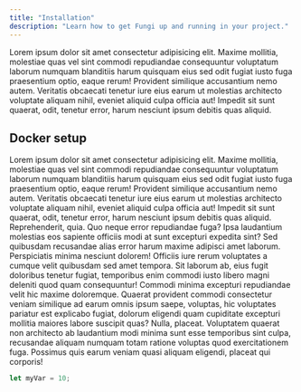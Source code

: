 ```yaml
---
title: "Installation"
description: "Learn how to get Fungi up and running in your project."
---
```


Lorem ipsum dolor sit amet consectetur adipisicing elit. Maxime mollitia,
molestiae quas vel sint commodi repudiandae consequuntur voluptatum laborum
numquam blanditiis harum quisquam eius sed odit fugiat iusto fuga praesentium
optio, eaque rerum! Provident similique accusantium nemo autem. Veritatis
obcaecati tenetur iure eius earum ut molestias architecto voluptate aliquam
nihil, eveniet aliquid culpa officia aut! Impedit sit sunt quaerat, odit,
tenetur error, harum nesciunt ipsum debitis quas aliquid.

## Docker setup

Lorem ipsum dolor sit amet consectetur adipisicing elit. Maxime mollitia,
molestiae quas vel sint commodi repudiandae consequuntur voluptatum laborum
numquam blanditiis harum quisquam eius sed odit fugiat iusto fuga praesentium
optio, eaque rerum! Provident similique accusantium nemo autem. Veritatis
obcaecati tenetur iure eius earum ut molestias architecto voluptate aliquam
nihil, eveniet aliquid culpa officia aut! Impedit sit sunt quaerat, odit,
tenetur error, harum nesciunt ipsum debitis quas aliquid. Reprehenderit,
quia. Quo neque error repudiandae fuga? Ipsa laudantium molestias eos
sapiente officiis modi at sunt excepturi expedita sint? Sed quibusdam
recusandae alias error harum maxime adipisci amet laborum. Perspiciatis
minima nesciunt dolorem! Officiis iure rerum voluptates a cumque velit
quibusdam sed amet tempora. Sit laborum ab, eius fugit doloribus tenetur
fugiat, temporibus enim commodi iusto libero magni deleniti quod quam
consequuntur! Commodi minima excepturi repudiandae velit hic maxime
doloremque. Quaerat provident commodi consectetur veniam similique ad
earum omnis ipsum saepe, voluptas, hic voluptates pariatur est explicabo
fugiat, dolorum eligendi quam cupiditate excepturi mollitia maiores labore
suscipit quas? Nulla, placeat. Voluptatem quaerat non architecto ab laudantium
modi minima sunt esse temporibus sint culpa, recusandae aliquam numquam
totam ratione voluptas quod exercitationem fuga. Possimus quis earum veniam
quasi aliquam eligendi, placeat qui corporis!

```js
let myVar = 10;
```
